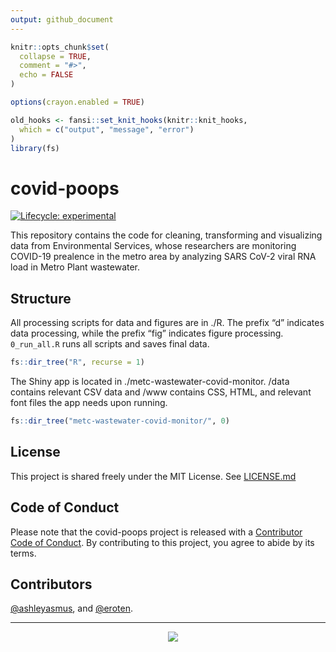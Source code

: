```yaml
---
output: github_document
---
```


<!-- README.md is generated from README.Rmd. Please edit that file -->

```r
knitr::opts_chunk$set(
  collapse = TRUE,
  comment = "#>",
  echo = FALSE
)

options(crayon.enabled = TRUE)

old_hooks <- fansi::set_knit_hooks(knitr::knit_hooks,
  which = c("output", "message", "error")
)
library(fs)
```

# covid-poops  

<!-- badges: start -->
[![Lifecycle: experimental](https://img.shields.io/badge/lifecycle-experimental-orange.svg)](https://www.tidyverse.org/lifecycle/#experimental)
<!-- badges: end -->

This repository contains the code for cleaning, transforming and visualizing data from Environmental Services, whose researchers are monitoring COVID-19 prealence in the metro area by analyzing SARS CoV-2 viral RNA load in Metro Plant wastewater.


## Structure  

All processing scripts for data and figures are in ./R. The prefix "d" indicates data processing, while the prefix "fig" indicates figure processing. `0_run_all.R` runs all scripts and saves final data. 

```r
fs::dir_tree("R", recurse = 1)
```

The Shiny app is located in ./metc-wastewater-covid-monitor. /data contains relevant CSV data and /www contains CSS, HTML, and relevant font files the app needs upon running. 

```r
fs::dir_tree("metc-wastewater-covid-monitor/", 0)
```

## License  

This project is shared freely under the MIT License. See [LICENSE.md](LICENSE.md)


## Code of Conduct
  
Please note that the covid-poops project is released with a [Contributor Code of Conduct](https://contributor-covenant.org/version/2/0/CODE_OF_CONDUCT.html). By contributing to this project, you agree to abide by its terms.

## Contributors  

[&#x0040;ashleyasmus](https://github.com/ashleyasmus), and [&#x0040;eroten](https://github.com/eroten).

-----
<a href="https://metrocouncil.org" target="_blank"><img src="metc-wastewater-covid-monitor/www/main-logo.png" style="margin-left: 50%;margin-right: 50%;"><div></div></a>
